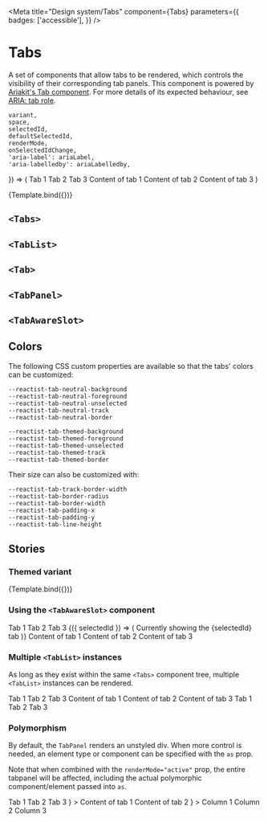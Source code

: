 
<Meta
    title="Design system/Tabs"
    component={Tabs}
    parameters={{
        badges: ['accessible'],
    }}
/>

# Tabs

A set of components that allow tabs to be rendered, which controls the visibility of their corresponding tab panels.
This component is powered by [Ariakit's Tab component](https://ariakit.org/examples/tab). For more details of its expected
behaviour, see [ARIA: tab role](https://developer.mozilla.org/en-US/docs/Web/Accessibility/ARIA/Roles/Tab_Role).

    variant,
    space,
    selectedId,
    defaultSelectedId,
    renderMode,
    onSelectedIdChange,
    'aria-label': ariaLabel,
    'aria-labelledby': ariaLabelledby,
}) => (
    <Tabs
        variant={variant}
        selectedId={selectedId}
        defaultSelectedId={defaultSelectedId}
        onSelectedIdChange={onSelectedIdChange}
    >
        <TabList aria-label={ariaLabel} aria-labelledby={ariaLabelledby} space={space}>
            <Tab id="tab1">Tab 1</Tab>
            <Tab id="tab2">Tab 2</Tab>
            <Tab id="tab3">Tab 3</Tab>
        </TabList>
        <TabPanel id="tab1" renderMode={renderMode}>
            <Box paddingX="small" paddingY="xlarge">
                <Text>Content of tab 1</Text>
            </Box>
        </TabPanel>
        <TabPanel id="tab2" renderMode={renderMode}>
            <Box paddingX="small" paddingY="xlarge">
                <Text>Content of tab 2</Text>
            </Box>
        </TabPanel>
        <TabPanel id="tab3" renderMode={renderMode}>
            <Box paddingX="small" paddingY="xlarge">
                <Text>Content of tab 3</Text>
            </Box>
        </TabPanel>
    </Tabs>
)

<Canvas>
    <Story
        name="Main demo"
        parameters={{
            docs: { source: { type: 'code' } },
            controls: { exclude: ['children'] },
            chromatic: { disableSnapshot: false },
        }}
        args={{
            'aria-label': 'Main demo for Tabs',
            defaultSelectedId: 'tab3',
        }}
        argTypes={{
            selectedId: {
                options: ['tab1', 'tab2', 'tab3', null, undefined],
                control: { type: 'inline-radio' },
            },
            defaultSelectedId: {
                options: ['tab1', 'tab2', 'tab3', null, undefined],
                control: { type: 'inline-radio' },
            },
            variant: {
                options: ['themed', 'neutral'],
                control: { type: 'inline-radio' },
            },
            space: {
                options: ['xsmall', 'small', 'medium', 'large', 'xlarge', 'xxlarge'],
                control: { type: 'inline-radio' },
            },
            renderMode: {
                options: ['always', 'active', 'lazy'],
                control: { type: 'inline-radio' },
            },
            onSelectedIdChange: { action: 'onSelectedIdChange' },
        }}
    >
        {Template.bind({})}
    </Story>
</Canvas>

## `<Tabs>`

<Description of={Tabs} />
<ArgsTable of={Tabs} />

## `<TabList>`

<Description of={TabList} />
<ArgsTable of={TabList} />

## `<Tab>`

<Description of={Tab} />
<ArgsTable of={Tab} />

## `<TabPanel>`

<Description of={TabPanel} />
<ArgsTable of={TabPanel} />

## `<TabAwareSlot>`

<Description of={TabAwareSlot} />
<ArgsTable of={TabAwareSlot} />

## Colors

The following CSS custom properties are available so that the tabs' colors can be customized:

```
--reactist-tab-neutral-background
--reactist-tab-neutral-foreground
--reactist-tab-neutral-unselected
--reactist-tab-neutral-track
--reactist-tab-neutral-border

--reactist-tab-themed-background
--reactist-tab-themed-foreground
--reactist-tab-themed-unselected
--reactist-tab-themed-track
--reactist-tab-themed-border
```

Their size can also be customized with:

```
--reactist-tab-track-border-width
--reactist-tab-border-radius
--reactist-tab-border-width
--reactist-tab-padding-x
--reactist-tab-padding-y
--reactist-tab-line-height
```

## Stories

### Themed variant

<Canvas withToolbar>
    <Story
        parameters={{ docs: { source: { type: 'code' } } }}
        args={{
            'aria-label': 'Tabs with themed variant style',
            variant: 'themed',
        }}
        name="Themed variant"
    >
        {Template.bind({})}
    </Story>
</Canvas>

### Using the `<TabAwareSlot>` component

<Canvas withToolbar>
    <Story
        parameters={{ docs: { source: { type: 'code' } } }}
        name="Using the TabAwareSlot component"
    >
        <Tabs>
            <Columns>
                <Column width="content">
                    <TabList aria-label="TabAwareSlot example tabs">
                        <Tab id="tab1">Tab 1</Tab>
                        <Tab id="tab2">Tab 2</Tab>
                        <Tab id="tab3">Tab 3</Tab>
                    </TabList>
                </Column>
                <Column>
                    <TabAwareSlot>
                        {({ selectedId }) => (
                            <Box
                                height="full"
                                display="flex"
                                alignItems="center"
                                justifyContent="flexEnd"
                            >
                                <Text>Currently showing the {selectedId} tab</Text>
                            </Box>
                        )}
                    </TabAwareSlot>
                </Column>
            </Columns>
            <TabPanel id="tab1">
                <Box paddingX="small" paddingY="xlarge">
                    <Text>Content of tab 1</Text>
                </Box>
            </TabPanel>
            <TabPanel id="tab2">
                <Box paddingX="small" paddingY="xlarge">
                    <Text>Content of tab 2</Text>
                </Box>
            </TabPanel>
            <TabPanel id="tab3">
                <Box paddingX="small" paddingY="xlarge">
                    <Text>Content of tab 3</Text>
                </Box>
            </TabPanel>
        </Tabs>
    </Story>
</Canvas>

### Multiple `<TabList>` instances

As long as they exist within the same `<Tabs>` component tree, multiple `<TabList>` instances can be rendered.

<Canvas withToolbar>
    <Story parameters={{ docs: { source: { type: 'code' } } }} name="Multiple TabList instances">
        <Tabs>
            <TabList aria-label="Multiple tablist example tabs">
                <Tab id="tab1">Tab 1</Tab>
                <Tab id="tab2">Tab 2</Tab>
                <Tab id="tab3">Tab 3</Tab>
            </TabList>
            <TabPanel id="tab1">
                <Box paddingX="small" paddingY="xlarge">
                    <Text>Content of tab 1</Text>
                </Box>
            </TabPanel>
            <TabPanel id="tab2">
                <Box paddingX="small" paddingY="xlarge">
                    <Text>Content of tab 2</Text>
                </Box>
            </TabPanel>
            <TabPanel id="tab3">
                <Box paddingX="small" paddingY="xlarge">
                    <Text>Content of tab 3</Text>
                </Box>
            </TabPanel>
            <TabList aria-hidden>
                <Tab id="tab1">Tab 1</Tab>
                <Tab id="tab2">Tab 2</Tab>
                <Tab id="tab3">Tab 3</Tab>
            </TabList>
        </Tabs>
    </Story>
</Canvas>

### Polymorphism

By default, the `TabPanel` renders an unstyled div. When more control is needed, an element type or component
can be specified with the `as` prop.

Note that when combined with the `renderMode="active"` prop, the entire tabpanel will be affected, including the actual polymorphic component/element passed into `as`.

<Canvas withToolbar>
    <Story parameters={{ docs: { source: { type: 'code' } } }} name="Polymorphism">
        <Tabs>
            <TabList aria-label="Multiple tablist example tabs">
                <Tab id="tab1">Tab 1</Tab>
                <Tab id="tab2">Tab 2</Tab>
                <Tab id="tab3">Tab 3</Tab>
            </TabList>
            <TabPanel
                id="tab1"
                renderMode="active"
                render={<Box paddingX="small" paddingY="xlarge" />}
            >
                <Text>Content of tab 1</Text>
            </TabPanel>
            <TabPanel id="tab2" as="section" renderMode="active">
                <Box paddingX="small" paddingY="xlarge">
                    <Text>Content of tab 2</Text>
                </Box>
            </TabPanel>
            <TabPanel
                id="tab3"
                renderMode="active"
                render={<Columns paddingX="small" paddingY="xlarge" />}
            >
                <Column>Column 1</Column>
                <Column>Column 2</Column>
                <Column>Column 3</Column>
            </TabPanel>
        </Tabs>
    </Story>
</Canvas>
